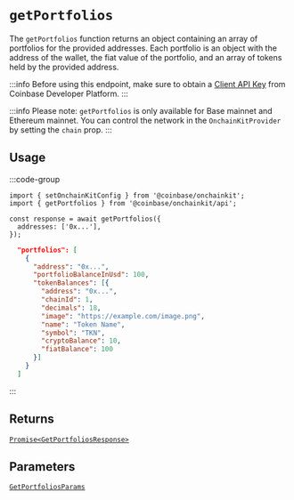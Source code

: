 # `getPortfolios`

The `getPortfolios` function returns an object containing an array of
portfolios for the provided addresses. Each portfolio is an object with the address
of the wallet, the fiat value of the portfolio, and an array of tokens held by the
provided address.

:::info
Before using this endpoint, make sure to obtain a [Client API Key](https://portal.cdp.coinbase.com/projects/api-keys/client-key)
from Coinbase Developer Platform.
:::

:::info
Please note: `getPortfolios` is only available for Base mainnet and Ethereum mainnet.
You can control the network in the `OnchainKitProvider` by setting the `chain` prop.
:::

## Usage

:::code-group

```tsx twoslash [code]
import { setOnchainKitConfig } from '@coinbase/onchainkit';
import { getPortfolios } from '@coinbase/onchainkit/api';

const response = await getPortfolios({
  addresses: ['0x...'],
});
```

```json [return value]
  "portfolios": [
    {
      "address": "0x...",
      "portfolioBalanceInUsd": 100,
      "tokenBalances": [{
        "address": "0x...",
        "chainId": 1,
        "decimals": 18,
        "image": "https://example.com/image.png",
        "name": "Token Name",
        "symbol": "TKN",
        "cryptoBalance": 10,
        "fiatBalance": 100
      }]
    }
  ]
```

:::

## Returns

[`Promise<GetPortfoliosResponse>`](/api/types#getportfoliosresponse)

## Parameters

[`GetPortfoliosParams`](/api/types#getportfoliosparams)
